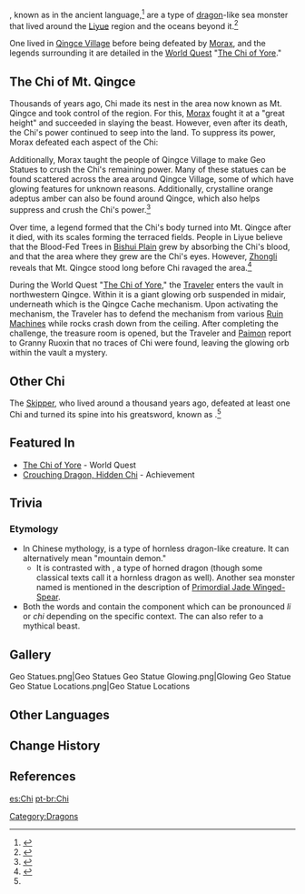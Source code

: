 {{Character Infobox
|image            = Screenshot Chi of Guyun - Inside Vault.png
|region           = Liyue
|type             = Mentioned
}}
{{Lang|'''Chi'''|zh=螭|zh_rm=Chī}}, known as {{Lang|'''Qingce'''|zh=轻策|zh_rm=Qīngcè}} in the ancient language,<ref>{{Ref/Book|Diary of Roald the Adventurer|2|title=Qingce Village}}</ref> are a type of [[dragon]]-like sea monster that lived around the [[Liyue]] region and the oceans beyond it.<ref name="Serpent Spine">{{Ref/Weapon|Serpent Spine}}</ref>

One lived in [[Qingce Village]] before being defeated by [[Morax]], and the legends surrounding it are detailed in the [[World Quest]] "[[The Chi of Yore]]."

==The Chi of Mt. Qingce==
Thousands of years ago, Chi made its nest in the area now known as Mt. Qingce and took control of the region. For this, [[Morax]] fought it at a "great height" and succeeded in slaying the beast. However, even after its death, the Chi's power continued to seep into the land. To suppress its power, Morax defeated each aspect of the Chi:

{{Quote|...Rex Lapis overcame the Chi, but the Chi could not perish in its entirety. Thus did Rex Lapis conquer each of its facets in turn: its spirit was bound in the north, its bones were pinned in the south-east, its flesh was incarcerated in the north-west, its soul was fettered in the north-east, and its form was crushed in the south-west...|Incomplete Writing at Qingce Village}}

Additionally, Morax taught the people of Qingce Village to make Geo Statues to crush the Chi's remaining power. Many of these statues can be found scattered across the area around Qingce Village, some of which have glowing features for unknown reasons. Additionally, crystalline orange adeptus amber can also be found around Qingce, which also helps suppress and crush the Chi's power.<ref>{{Ref/Furnishing|Adeptus Amber: A Striking Sight}}</ref>

Over time, a legend formed that the Chi's body turned into Mt. Qingce after it died, with its scales forming the terraced fields. People in Liyue believe that the Blood-Fed Trees in [[Bishui Plain]] grew by absorbing the Chi's blood, and that the area where they grew are the Chi's eyes. However, [[Zhongli]] reveals that Mt. Qingce stood long before Chi ravaged the area.<ref>{{Ref/Quest|The Stars Inscribe the Year's Wishes|note=Zhongli's open world dialogue}}</ref>

During the World Quest "[[The Chi of Yore]]," the [[Traveler]] enters the vault in northwestern Qingce. Within it is a giant glowing orb suspended in midair, underneath which is the Qingce Cache mechanism. Upon activating the mechanism, the Traveler has to defend the mechanism from various [[Ruin Machines]] while rocks crash down from the ceiling. After completing the challenge, the treasure room is opened, but the Traveler and [[Paimon]] report to Granny Ruoxin that no traces of Chi were found, leaving the glowing orb within the vault a mystery.

==Other Chi==
The [[Skipper]], who lived around a thousand years ago, defeated at least one Chi and turned its spine into his greatsword, known as {{Lang|[[Serpent Spine]]|zh=螭骨剑|zh_tl=Chi Spine Sword}}.<ref name="Serpent Spine" />

==Featured In==
*[[The Chi of Yore]] - World Quest
*[[Crouching Dragon, Hidden Chi]] - Achievement
<!--*The Qingce Cache mechanism - ???-->

==Trivia==
===Etymology===
*In Chinese mythology, {{zh|{{wt|螭||Chinese}}|rm=chi}} is a type of hornless dragon-like creature. It can alternatively mean "mountain demon."
**It is contrasted with {{zh|{{wt|虯|虬|Chinese}}|rm=qiú}}, a type of horned dragon (though some classical texts call it a hornless dragon as well). Another sea monster named {{Lang|Baqiu|zh=八虬|zh_rm=Bāqiú}} is mentioned in the description of [[Primordial Jade Winged-Spear]].
*Both the words {{Lang|Chi|zh=螭}} and {{Lang|Zhongli|zh=钟离}} contain the component {{zh|离}} which can be pronounced ''li'' or ''chi'' depending on the specific context. The {{zh|离}} can also refer to a mythical beast.

==Gallery==
<gallery>
Geo Statues.png|Geo Statues
Geo Statue Glowing.png|Glowing Geo Statue
Geo Statue Locations.png|Geo Statue Locations
</gallery>

==Other Languages==
{{Other Languages
|en       = Chi
|zhs      = 螭
|zhs_rm   = Chī
|zht      = 螭
|zht_rm   = Chī
|zh_tl    = {{w|Chi (mythology)|Chi}}
|ja       = 螭
|ja_rm    = Mizuchi<ref>{{Ref/Quest|The Stars Inscribe the Year's Wishes|note=Japanese Voice-Over}}</ref>
|ja_tl    = {{w|Mizuchi}}
|ja_note  = {{ja|螭}} is read as ''chi'' when used in compounds.
|ko       = {{tt|교룡|蛟龍}}
|ko_rm    = Gyoryong
|ko_tl    = {{w|Jiaolong}}
|es       = Chi
|fr       = Chi
|ru       = Чи
|th       = Chi
|vi       = {{tt|Li|螭}}
|vi_tl    = Chi
|de       = Chi
|id       = Chi
|pt       = Chi
|tr       = 
|tr_tl    = 
|it       = 
|it_tl    = 
}}

==Change History==
{{Change History|introduced=1.0}}

==References==
{{Reflist}}
[[Category:Dragons]]

[[es:Chi]]
[[pt-br:Chi]]